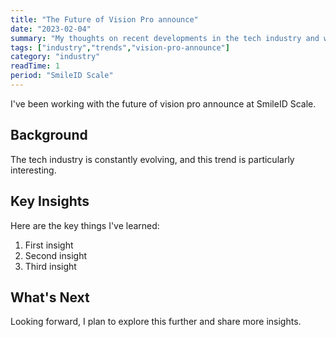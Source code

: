 ```yaml
---
title: "The Future of Vision Pro announce"
date: "2023-02-04"
summary: "My thoughts on recent developments in the tech industry and what they mean for developers."
tags: ["industry","trends","vision-pro-announce"]
category: "industry"
readTime: 1
period: "SmileID Scale"
---
```


I've been working with the future of vision pro announce at SmileID Scale.

## Background

The tech industry is constantly evolving, and this trend is particularly interesting.

## Key Insights

Here are the key things I've learned:

1. First insight
2. Second insight
3. Third insight

## What's Next

Looking forward, I plan to explore this further and share more insights.

